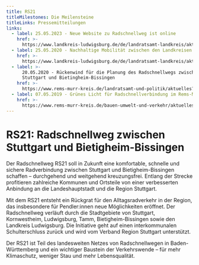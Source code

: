 ```yaml
---
title: RS21
titleMilestones: Die Meilensteine
titleLinks: Pressemitteilungen
links:
  - label: 25.05.2023 - Neue Website zu Radschnellweg ist online
    href: >-
      https://www.landkreis-ludwigsburg.de/de/landratsamt-landkreis/aktuelles/nachrichten/detail/neue-website-zu-radschnellweg-ist-online/
  - label: 25.05.2020 - Nachhaltige Mobilität zwischen den Landkreisen
    href: >-
      https://www.landkreis-ludwigsburg.de/de/landratsamt-landkreis/aktuelles/pressemitteilungen/detail/nachhaltige-mobilitaet-zwischen-den-landkreisen/
  - label: >-
      20.05.2020 - Rückenwind für die Planung des Radschnellwegs zwischen
      Stuttgart und Bietingheim-Bissingen
    href: >-
      https://www.rems-murr-kreis.de/landratsamt-und-politik/aktuelles?tx_hwnews_hwnews%5Baction%5D=show&tx_hwnews_hwnews%5Bcontroller%5D=Newsartikel&tx_hwnews_hwnews%5BnewsartikelId%5D=1321
  - label: 07.05.2019 - Grünes Licht für Radschnellverbindung im Rems-Murr-Kreis
    href: >-
      https://www.rems-murr-kreis.de/bauen-umwelt-und-verkehr/aktuelles/?tx_hwnews_hwnews%5BnewsartikelId%5D=1043&tx_hwnews_hwnews%5BcurrentPage%5D=2&tx_hwnews_hwnews%5Baction%5D=show&tx_hwnews_hwnews%5Bcontroller%5D=Newsartikel
---
```

# **RS21: Radschnellweg zwischen Stuttgart und Bietigheim-Bissingen**

Der Radschnellweg RS21 soll in Zukunft eine komfortable, schnelle und sichere Radverbindung zwischen Stuttgart und Bietigheim-Bissingen schaffen – durchgehend und weitgehend kreuzungsfrei. Entlang der Strecke profitieren zahlreiche Kommunen und Ortsteile von einer verbesserten Anbindung an die Landeshauptstadt und die Region Stuttgart.

Mit dem RS21 entsteht ein Rückgrat für den Alltagsradverkehr in der Region, das insbesondere für Pendler:innen neue Möglichkeiten eröffnet. Der Radschnellweg verläuft durch die Stadtgebiete von Stuttgart, Kornwestheim, Ludwigsburg, Tamm, Bietigheim-Bissingen sowie den Landkreis Ludwigsburg. Die Initiative geht auf einen interkommunalen Schulterschluss zurück und wird vom Verband Region Stuttgart unterstützt.

Der RS21 ist Teil des landesweiten Netzes von Radschnellwegen in Baden-Württemberg und ein wichtiger Baustein der Verkehrswende – für mehr Klimaschutz, weniger Stau und mehr Lebensqualität.
